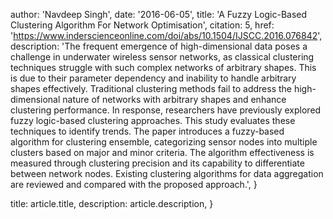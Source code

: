 
  author: 'Navdeep Singh',
  date: '2016-06-05',
  title: 'A Fuzzy Logic-Based Clustering Algorithm For Network Optimisation',
  citation: 5,
  href: 'https://www.inderscienceonline.com/doi/abs/10.1504/IJSCC.2016.076842',
  description:
    'The frequent emergence of high-dimensional data poses a challenge in underwater wireless sensor networks, as classical clustering techniques struggle with such complex networks of arbitrary shapes. This is due to their parameter dependency and inability to handle arbitrary shapes effectively. Traditional clustering methods fail to address the high-dimensional nature of networks with arbitrary shapes and enhance clustering performance. In response, researchers have previously explored fuzzy logic-based clustering approaches. This study evaluates these techniques to identify trends. The paper introduces a fuzzy-based algorithm for clustering ensemble, categorizing sensor nodes into multiple clusters based on major and minor criteria. The algorithm effectiveness is measured through clustering precision and its capability to differentiate between network nodes. Existing clustering algorithms for data aggregation are reviewed and compared with the proposed approach.',
}


  title: article.title,
  description: article.description,
}

